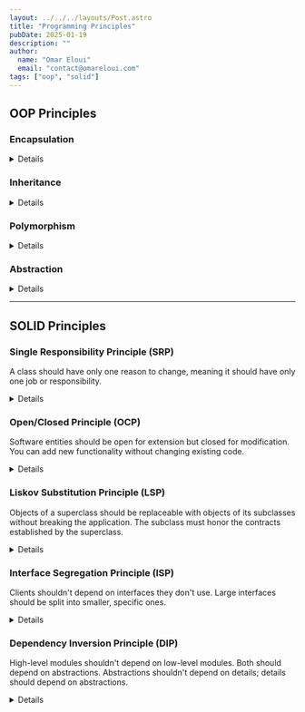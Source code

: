 ```yaml
---
layout: ../../../layouts/Post.astro
title: "Programming Principles"
pubDate: 2025-01-19
description: ""
author:
  name: "Omar Eloui"
  email: "contact@omareloui.com"
tags: ["oop", "solid"]
---
```



## OOP Principles

### Encapsulation

<Details>
  
Bundling data and methods that operate on that data within a single unit
(class), hiding internal details and providing an interface.

</Details>

### Inheritance

<Details>

A mechanism where classes can inherit properties and methods from other
classes, enabling code reuse and establishing relationships.

</Details>

### Polymorphism

<Details>

The ability to present the same interface for multiple data types/classes.
Includes method overriding and overloading.

</Details>

### Abstraction

<Details>

Hiding complex implementation details and showing only necessary features of an
object. Often achieved through abstract classes and interfaces.

</Details>


---

## SOLID Principles

### Single Responsibility Principle (SRP)

A class should have only one reason to change, meaning it should have only one
job or responsibility.

<Details>

```go
// Bad
type User struct {
   Name string
}

func (u *User) SaveToDB() error {
   // database logic
   return nil
}

func (u *User) GenerateReport() string {
   // report logic
   return ""
}

// Good
type User struct {
   Name string
}

type UserRepository struct{}

func (r *UserRepository) Save(user *User) error {
   // database logic
   return nil
}

type ReportGenerator struct{}

func (g *ReportGenerator) GenerateUserReport(user *User) string {
   // report logic
   return ""
}
```

</Details>

### Open/Closed Principle (OCP)

Software entities should be open for extension but closed for modification. You
can add new functionality without changing existing code.

<Details>

```go
type Shape interface {
    Area() float64
}

type Rectangle struct {
    width, height float64
}

func (r Rectangle) Area() float64 {
    return r.width * r.height
}

type Circle struct {
    radius float64
}

func (c Circle) Area() float64 {
    return 3.14 * c.radius * c.radius
}
```
</Details>

### Liskov Substitution Principle (LSP)

Objects of a superclass should be replaceable with
objects of its subclasses without breaking the application. The subclass
must honor the contracts established by the superclass.

<Details>

```go
// Bad
type Bird interface {
    Fly()
}

type Penguin struct{}

func (p Penguin) Fly() {
    panic("Cannot fly")
}

// Good
type Bird interface {
    Move()
}

type FlyingBird interface {
    Bird
    Fly()
}

type SwimmingBird interface {
    Bird
    Swim()
}
```

</Details>

### Interface Segregation Principle (ISP)

Clients shouldn't depend on interfaces they don't use. Large interfaces should
be split into smaller, specific ones.

<Details>

```go
// Bad
type Worker interface {
    Work()
    Eat()
    Sleep()
}

// Good
type Workable interface {
    Work()
}

type Eatable interface {
    Eat()
}

type Human struct{}

func (h Human) Work() {
    // Working implementation
}

func (h Human) Eat() {
    // Eating implementation
}
```

</Details>

### Dependency Inversion Principle (DIP)

High-level modules shouldn't depend on low-level modules. Both should depend on
abstractions. Abstractions shouldn't depend on details; details should depend
on abstractions.

<Details>

```go
// Bad
type EmailSender struct{}

func (e EmailSender) Send(message string) error {
    return nil
}

type NotificationService struct {
    sender EmailSender
}

// Good
type MessageSender interface {
    Send(message string) error
}

type EmailSender struct{}

func (e EmailSender) Send(message string) error {
    return nil
}

type NotificationService struct {
    sender MessageSender
}

func NewNotificationService(sender MessageSender) *NotificationService {
    return &NotificationService{sender: sender}
}
```

</Details>
